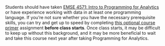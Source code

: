 Students should have taken [EMSE 4571: Intro to Programming for Analytics](https://p4a.seas.gwu.edu/) or have experience working with data in at least one programming language. If you're not sure whether you have the necessary prerequisite skills, you can try and get up to speed by completing [this optional course primer](hw/0-course-primer.qmd) assignment **before class starts**. Once class starts, it may be difficult to keep up without this background, and it may be more beneficial to wait and take this course next year after taking Programming for Analytics.
